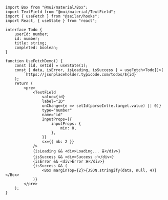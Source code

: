 
<UseFetchDemo />

```tsx
import Box from "@mui/material/Box";
import TextField from "@mui/material/TextField";
import { useFetch } from "@zeilar/hooks";
import React, { useState } from "react";

interface Todo {
	userId: number;
	id: number;
	title: string;
	completed: boolean;
}

function UseFetchDemo() {
	const [id, setId] = useState(1);
	const { data, isError, isLoading, isSuccess } = useFetch<Todo[]>(
		`https://jsonplaceholder.typicode.com/todos/${id}`
	);
	return (
		<pre>
			<TextField
				value={id}
				label="ID"
				onChange={e => setId(parseInt(e.target.value) || 0)}
				type="number"
				name="id"
				InputProps={{
					inputProps: {
						min: 0,
					},
				}}
				sx={{ mb: 2 }}
			/>
			{isLoading && <div>Loading... ⌛</div>}
			{isSuccess && <div>Success ✅</div>}
			{isError && <div>Error ❌</div>}
			{isSuccess && (
				<Box marginTop={2}>{JSON.stringify(data, null, 4)}</Box>
			)}
		</pre>
	);
}
```
